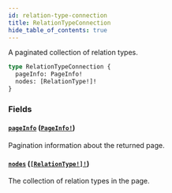 ```yaml
---
id: relation-type-connection
title: RelationTypeConnection
hide_table_of_contents: true
---
```



A paginated collection of relation types.

```graphql
type RelationTypeConnection {
  pageInfo: PageInfo!
  nodes: [RelationType!]!
}
```


### Fields

#### [`pageInfo`](#) ([`PageInfo!`](/docs/directory-guide/graphql/reference/schema/objects/page-info))

Pagination information about the returned page.


#### [`nodes`](#) ([`[RelationType!]!`](/docs/directory-guide/graphql/reference/schema/objects/relation-type))

The collection of relation types in the page.




